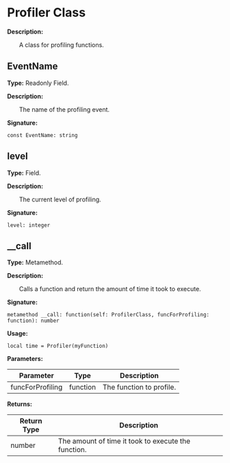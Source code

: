 
# Profiler Class

**Description:**

&emsp;&emsp;A class for profiling functions.

## EventName

**Type:** Readonly Field.

**Description:**

&emsp;&emsp;The name of the profiling event.

**Signature:**
```tl
const EventName: string
```

## level

**Type:** Field.

**Description:**

&emsp;&emsp;The current level of profiling.

**Signature:**
```tl
level: integer
```

## __call

**Type:** Metamethod.

**Description:**

&emsp;&emsp;Calls a function and return the amount of time it took to execute.

**Signature:**
```tl
metamethod __call: function(self: ProfilerClass, funcForProfiling: function): number
```

**Usage:**
```tl
local time = Profiler(myFunction)
```

**Parameters:**

| Parameter | Type | Description |
| --- | --- | --- |
| funcForProfiling | function | The function to profile. |

**Returns:**

| Return Type | Description |
| --- | --- |
| number | The amount of time it took to execute the function. |